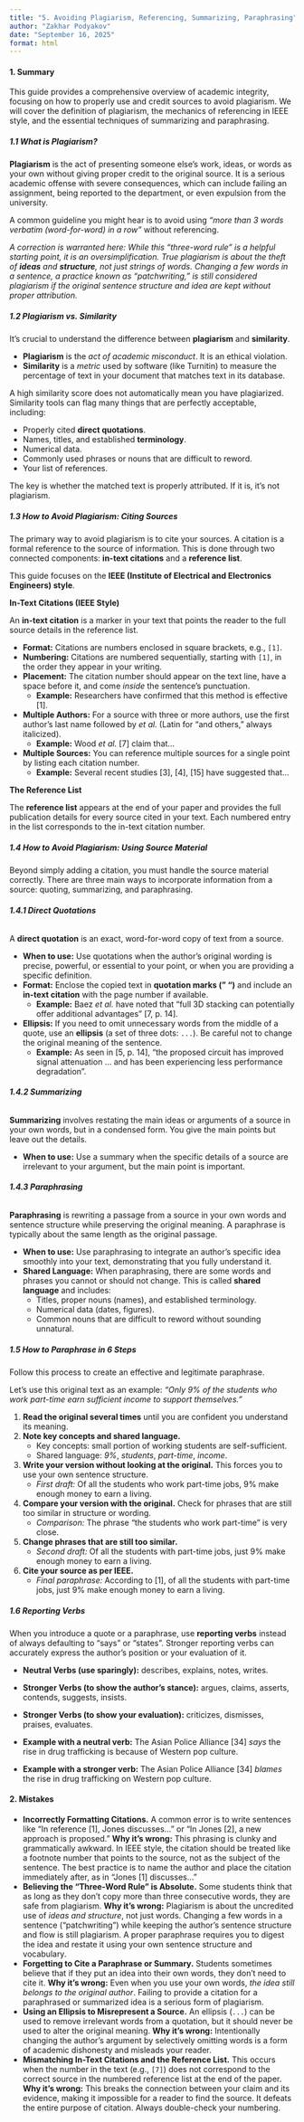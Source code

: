 ```yaml
---
title: "5. Avoiding Plagiarism, Referencing, Summarizing, Paraphrasing"
author: "Zakhar Podyakov"
date: "September 16, 2025"
format: html
---
```


#### 1. Summary

This guide provides a comprehensive overview of academic integrity, focusing on how to properly use and credit sources to avoid plagiarism. We will cover the definition of plagiarism, the mechanics of referencing in IEEE style, and the essential techniques of summarizing and paraphrasing.

##### 1.1 What is Plagiarism?

**Plagiarism** is the act of presenting someone else's work, ideas, or words as your own without giving proper credit to the original source. It is a serious academic offense with severe consequences, which can include failing an assignment, being reported to the department, or even expulsion from the university.

A common guideline you might hear is to avoid using *"more than 3 words verbatim (word-for-word) in a row"* without referencing.

*A correction is warranted here: While this "three-word rule" is a helpful starting point, it is an oversimplification. True plagiarism is about the theft of **ideas** and **structure**, not just strings of words. Changing a few words in a sentence, a practice known as "patchwriting," is still considered plagiarism if the original sentence structure and idea are kept without proper attribution.*

##### 1.2 Plagiarism vs. Similarity

It's crucial to understand the difference between **plagiarism** and **similarity**.

*   **Plagiarism** is the *act of academic misconduct*. It is an ethical violation.
*   **Similarity** is a *metric* used by software (like Turnitin) to measure the percentage of text in your document that matches text in its database.

A high similarity score does not automatically mean you have plagiarized. Similarity tools can flag many things that are perfectly acceptable, including:

*   Properly cited **direct quotations**.
*   Names, titles, and established **terminology**.
*   Numerical data.
*   Commonly used phrases or nouns that are difficult to reword.
*   Your list of references.

The key is whether the matched text is properly attributed. If it is, it's not plagiarism.

##### 1.3 How to Avoid Plagiarism: Citing Sources

The primary way to avoid plagiarism is to cite your sources. A citation is a formal reference to the source of information. This is done through two connected components: **in-text citations** and a **reference list**.

This guide focuses on the **IEEE (Institute of Electrical and Electronics Engineers) style**.

**In-Text Citations (IEEE Style)**

An **in-text citation** is a marker in your text that points the reader to the full source details in the reference list.

*   **Format:** Citations are numbers enclosed in square brackets, e.g., `[1]`.
*   **Numbering:** Citations are numbered sequentially, starting with `[1]`, in the order they appear in your writing.
*   **Placement:** The citation number should appear on the text line, have a space before it, and come *inside* the sentence's punctuation.
    *   **Example:** Researchers have confirmed that this method is effective [1].
*   **Multiple Authors:** For a source with three or more authors, use the first author's last name followed by *et al.* (Latin for "and others," always italicized).
    *   **Example:** Wood *et al.* [7] claim that...
*   **Multiple Sources:** You can reference multiple sources for a single point by listing each citation number.
    *   **Example:** Several recent studies [3], [4], [15] have suggested that...

**The Reference List**

The **reference list** appears at the end of your paper and provides the full publication details for every source cited in your text. Each numbered entry in the list corresponds to the in-text citation number.

##### 1.4 How to Avoid Plagiarism: Using Source Material

Beyond simply adding a citation, you must handle the source material correctly. There are three main ways to incorporate information from a source: quoting, summarizing, and paraphrasing.

###### **1.4.1 Direct Quotations**

A **direct quotation** is an exact, word-for-word copy of text from a source.

*   **When to use:** Use quotations when the author's original wording is precise, powerful, or essential to your point, or when you are providing a specific definition.
*   **Format:** Enclose the copied text in **quotation marks (" ")** and include an **in-text citation** with the page number if available.
    *   **Example:** Baez *et al.* have noted that "full 3D stacking can potentially offer additional advantages" [7, p. 14].
*   **Ellipsis:** If you need to omit unnecessary words from the middle of a quote, use an **ellipsis** (a set of three dots: `...`). Be careful not to change the original meaning of the sentence.
    *   **Example:** As seen in [5, p. 14], "the proposed circuit has improved signal attenuation ... and has been experiencing less performance degradation".

###### **1.4.2 Summarizing**

**Summarizing** involves restating the main ideas or arguments of a source in your own words, but in a condensed form. You give the main points but leave out the details.

*   **When to use:** Use a summary when the specific details of a source are irrelevant to your argument, but the main point is important.

###### **1.4.3 Paraphrasing**

**Paraphrasing** is rewriting a passage from a source in your own words and sentence structure while preserving the original meaning. A paraphrase is typically about the same length as the original passage.

*   **When to use:** Use paraphrasing to integrate an author's specific idea smoothly into your text, demonstrating that you fully understand it.
*   **Shared Language:** When paraphrasing, there are some words and phrases you cannot or should not change. This is called **shared language** and includes:
    *   Titles, proper nouns (names), and established terminology.
    *   Numerical data (dates, figures).
    *   Common nouns that are difficult to reword without sounding unnatural.

##### 1.5 How to Paraphrase in 6 Steps

Follow this process to create an effective and legitimate paraphrase.

Let's use this original text as an example: *"Only 9% of the students who work part-time earn sufficient income to support themselves."*

1.  **Read the original several times** until you are confident you understand its meaning.
2.  **Note key concepts and shared language.**
    *   Key concepts: small portion of working students are self-sufficient.
    *   Shared language: *9%*, *students*, *part-time*, *income*.
3.  **Write your version without looking at the original.** This forces you to use your own sentence structure.
    *   *First draft:* Of all the students who work part-time jobs, 9% make enough money to earn a living.
4.  **Compare your version with the original.** Check for phrases that are still too similar in structure or wording.
    *   *Comparison:* The phrase "the students who work part-time" is very close.
5.  **Change phrases that are still too similar.**
    *   *Second draft:* Of all the students with part-time jobs, just 9% make enough money to earn a living.
6.  **Cite your source as per IEEE.**
    *   *Final paraphrase:* According to [1], of all the students with part-time jobs, just 9% make enough money to earn a living.

##### 1.6 Reporting Verbs

When you introduce a quote or a paraphrase, use **reporting verbs** instead of always defaulting to "says" or "states". Stronger reporting verbs can accurately express the author's position or your evaluation of it.

*   **Neutral Verbs (use sparingly):** describes, explains, notes, writes.
*   **Stronger Verbs (to show the author's stance):** argues, claims, asserts, contends, suggests, insists.
*   **Stronger Verbs (to show your evaluation):** criticizes, dismisses, praises, evaluates.

*   **Example with a neutral verb:** The Asian Police Alliance [34] *says* the rise in drug trafficking is because of Western pop culture.
*   **Example with a stronger verb:** The Asian Police Alliance [34] *blames* the rise in drug trafficking on Western pop culture.

#### 2. Mistakes

*   **Incorrectly Formatting Citations.** A common error is to write sentences like "In reference [1], Jones discusses..." or "In Jones [2], a new approach is proposed." **Why it's wrong:** This phrasing is clunky and grammatically awkward. In IEEE style, the citation should be treated like a footnote number that points to the source, not as the subject of the sentence. The best practice is to name the author and place the citation immediately after, as in "Jones [1] discusses..."
*   **Believing the "Three-Word Rule" is Absolute.** Some students think that as long as they don't copy more than three consecutive words, they are safe from plagiarism. **Why it's wrong:** Plagiarism is about the uncredited use of *ideas and structure*, not just words. Changing a few words in a sentence ("patchwriting") while keeping the author's sentence structure and flow is still plagiarism. A proper paraphrase requires you to digest the idea and restate it using your own sentence structure and vocabulary.
*   **Forgetting to Cite a Paraphrase or Summary.** Students sometimes believe that if they put an idea into their own words, they don't need to cite it. **Why it's wrong:** Even when you use your own words, *the idea still belongs to the original author*. Failing to provide a citation for a paraphrased or summarized idea is a serious form of plagiarism.
*   **Using an Ellipsis to Misrepresent a Source.** An ellipsis (`...`) can be used to remove irrelevant words from a quotation, but it should never be used to alter the original meaning. **Why it's wrong:** Intentionally changing the author's argument by selectively omitting words is a form of academic dishonesty and misleads your reader.
*   **Mismatching In-Text Citations and the Reference List.** This occurs when the number in the text (e.g., `[7]`) does not correspond to the correct source in the numbered reference list at the end of the paper. **Why it's wrong:** This breaks the connection between your claim and its evidence, making it impossible for a reader to find the source. It defeats the entire purpose of citation. Always double-check your numbering.
